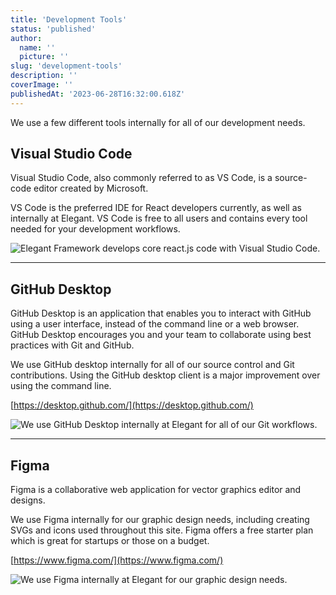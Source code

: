 ```yaml
---
title: 'Development Tools'
status: 'published'
author:
  name: ''
  picture: ''
slug: 'development-tools'
description: ''
coverImage: ''
publishedAt: '2023-06-28T16:32:00.618Z'
---
```


We use a few different tools internally for all of our development needs.

## Visual Studio Code

Visual Studio Code, also commonly referred to as VS Code, is a source-code editor created by Microsoft.

VS Code is the preferred IDE for React developers currently, as well as internally at Elegant. VS Code is free to all users and contains every tool needed for your development workflows.

![Elegant Framework develops core react.js code with Visual Studio Code.](/images//screenshot-2023-06-29-073410-U5OT.png)

---

## GitHub Desktop

GitHub Desktop is an application that enables you to interact with GitHub using a user interface, instead of the command line or a web browser. GitHub Desktop encourages you and your team to collaborate using best practices with Git and GitHub.

We use GitHub desktop internally for all of our source control and Git contributions. Using the GitHub desktop client is a major improvement over using the command line.

[https://desktop.github.com/](https://desktop.github.com/)

![We use GitHub Desktop internally at Elegant for all of our Git workflows.](/images//screenshot-2023-06-29-073136-g0Mz.png)

---

## Figma

Figma is a collaborative web application for vector graphics editor and designs.

We use Figma internally for our graphic design needs, including creating SVGs and icons used throughout this site. Figma offers a free starter plan which is great for startups or those on a budget.

[https://www.figma.com/](https://www.figma.com/)

![We use Figma internally at Elegant for our graphic design needs.](/images//screenshot-2023-06-29-072644-Q2MT.png)

